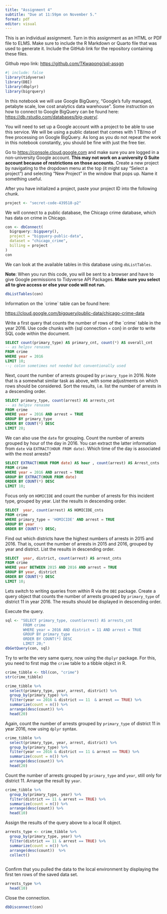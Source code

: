```yaml
---
title: "Assignment 4"
subtitle: "Due at 11:59pm on November 5."
format: pdf
editor: visual
---
```


This is an individual assignment. Turn in this assignment as an HTML or PDF file to ELMS. Make sure to include the R Markdown or Quarto file that was used to generate it. Include the GitHub link for the repository containing these files.

Github repo link: <https://github.com/TKwapong/sql-assgn>

```r
#| include: false 
library(tidyverse)
library(DBI)
library(dbplyr)
library(bigrquery)
```

In this notebook we will use Google BigQuery, "Google's fully managed, petabyte scale, low cost analytics data warehouse". Some instruction on how to connect to Google BigQuery can be found here: <https://db.rstudio.com/databases/big-query/>.

You will need to set up a Google account with a project to be able to use this service. We will be using a public dataset that comes with 1 TB/mo of free processing on Google BigQuery. As long as you do not repeat the work in this notebook constantly, you should be fine with just the free tier.

Go to <https://console.cloud.google.com> and make sure you are logged in a non-university Google account. **This may not work on a university G Suite account because of restrictions on those accounts.** Create a new project by navigating to the dropdown menu at the top (it might say "Select a project") and selecting "New Project" in the window that pops up. Name it something useful.

After you have initialized a project, paste your project ID into the following chunk.

```r
project <- "secret-code-439518-p2"
```

We will connect to a public database, the Chicago crime database, which has data on crime in Chicago.

```r
con <- dbConnect(
  bigrquery::bigquery(),
  project = "bigquery-public-data",
  dataset = "chicago_crime",
  billing = project
)
con
```

We can look at the available tables in this database using `dbListTables`.

**Note**: When you run this code, you will be sent to a browser and have to give Google permissions to Tidyverse API Packages. **Make sure you select all to give access or else your code will not run.**

```r
dbListTables(con)
```

Information on the \`crime\` table can be found here:

<https://cloud.google.com/bigquery/public-data/chicago-crime-data>

Write a first query that counts the number of rows of the \`crime\` table in the year 2016. Use code chunks with {sql connection = con} in order to write SQL code within the document.

```sql
SELECT count(primary_type) AS primary_cnt, count(*) AS overall_cnt
-- as helpsv renasme
FROM crime
WHERE year = 2016
LIMIT 10;
--; colon sometimes not needed but conventionally used
```

Next, count the number of arrests grouped by `primary_type` in 2016. Note that is a somewhat similar task as above, with some adjustments on which rows should be considered. Sort the results, i.e. list the number of arrests in a descending order.

```sql
SELECT primary_type, count(arrest) AS arrests_cnt
-- as helpsv renasme
FROM crime
WHERE year = 2016 AND arrest = TRUE
GROUP BY primary_type
ORDER BY COUNT(*) DESC
LIMIT 20;
```

We can also use the `date` for grouping. Count the number of arrests grouped by hour of the day in 2016. You can extract the latter information from `date` via `EXTRACT(HOUR FROM date)`. Which time of the day is associated with the most arrests?

```sql
SELECT EXTRACT(HOUR FROM date) AS hour , count(arrest) AS Arrest_cnts
FROM crime
WHERE year = 2016 AND arrest = TRUE
GROUP BY EXTRACT(HOUR FROM date)
ORDER BY COUNT(*) DESC
LIMIT 10;
```

Focus only on `HOMICIDE` and count the number of arrests for this incident type, grouped by year. List the results in descending order.

```sql
SELECT  year, count(arrest) AS HOMICIDE_cnts
FROM crime
WHERE primary_type = 'HOMICIDE' AND arrest = TRUE
GROUP BY year
ORDER BY COUNT(*) DESC;
```

Find out which districts have the highest numbers of arrests in 2015 and 2016. That is, count the number of arrests in 2015 and 2016, grouped by year and district. List the results in descending order.

```sql
SELECT  year, district, count(arrest) AS arrest_cnts
FROM crime
WHERE year BETWEEN 2015 AND 2016 AND arrest = TRUE
GROUP BY year, district
ORDER BY COUNT(*) DESC
LIMIT 10;

```

Lets switch to writing queries from within R via the `DBI` package. Create a query object that counts the number of arrests grouped by `primary_type` of district 11 in year 2016. The results should be displayed in descending order.

Execute the query.

```r
sql <- "SELECT primary_type, count(arrest) AS arrests_cnt
        FROM crime
        WHERE year = 2016 AND district = 11 AND arrest = TRUE
        GROUP BY primary_type
        ORDER BY COUNT(*) DESC
        LIMIT 20;"
dbGetQuery(con, sql)
```

Try to write the very same query, now using the `dbplyr` package. For this, you need to first map the `crime` table to a tibble object in R.

```r
crime_tibble <- tbl(con, "crime")
str(crime_tibble)
```

```r
crime_tibble %>% 
  select(primary_type, year, arrest, district) %>%
  group_by(primary_type) %>%
  filter(year == 2016 & district == 11  & arrest == TRUE) %>%
  summarize(count = n()) %>% 
  arrange(desc(count)) %>%
  head(20)
```

Again, count the number of arrests grouped by `primary_type` of district 11 in year 2016, now using `dplyr` syntax.

```r
crime_tibble %>% 
  select(primary_type, year, arrest, district) %>%
  group_by(primary_type) %>%
  filter(year == 2016 & district == 11 & arrest == TRUE) %>%
  summarize(count = n()) %>% 
  arrange(desc(count)) %>%
  head(20)
```

Count the number of arrests grouped by `primary_type` and `year`, still only for district 11. Arrange the result by `year`.

```r
crime_tibble %>% 
  group_by(primary_type, year) %>%
  filter(district == 11 & arrest == TRUE) %>%
  summarize(count = n()) %>% 
  arrange(desc(count)) %>%
  head(10)
```

Assign the results of the query above to a local R object.

```r
arrests_type <- crime_tibble %>% 
  group_by(primary_type, year) %>%
  filter(district == 11 & arrest == TRUE) %>%
  summarize(count = n()) %>% 
  arrange(desc(count))  %>%
  collect()
  
```

Confirm that you pulled the data to the local environment by displaying the first ten rows of the saved data set.

```r
arrests_type %>%
  head(10)
```

Close the connection.

```r
dbDisconnect(con)
```
